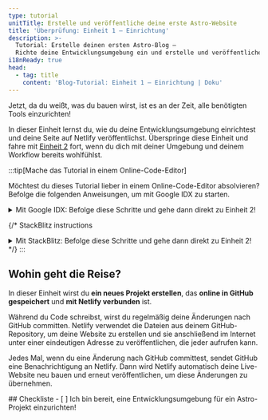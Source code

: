 ```yaml
---
type: tutorial
unitTitle: Erstelle und veröffentliche deine erste Astro-Website
title: 'Überprüfung: Einheit 1 – Einrichtung'
description: >-
  Tutorial: Erstelle deinen ersten Astro-Blog —
  Richte deine Entwicklungsumgebung ein und erstelle und veröffentliche deine erste Astro-Website
i18nReady: true
head:
  - tag: title
    content: 'Blog-Tutorial: Einheit 1 – Einrichtung | Doku'
---
```



Jetzt, da du weißt, was du bauen wirst, ist es an der Zeit, alle benötigten Tools einzurichten!  

In dieser Einheit lernst du, wie du deine Entwicklungsumgebung einrichtest und deine Seite auf Netlify veröffentlichst. Überspringe diese Einheit und fahre mit [Einheit 2](/de/tutorial/2-pages/) fort, wenn du dich mit deiner Umgebung und deinem Workflow bereits wohlfühlst.

:::tip[Mache das Tutorial in einem Online-Code-Editor]

Möchtest du dieses Tutorial lieber in einem Online-Code-Editor absolvieren? Befolge die folgenden Anweisungen, um mit Google IDX zu starten.

<details>
<summary>Mit Google IDX: Befolge diese Schritte und gehe dann direkt zu Einheit 2!</summary>

**IDX einrichten**

<Steps>
1. Folge dem externen Link, um [die „Empty Project“-Vorlage in einem neuen Workspace auf IDX zu öffnen](https://astro.new/minimal?on=idx).

2. Folge der Aufforderung, dich in dein Google-Konto einzuloggen, falls du noch nicht angemeldet bist.

3. Gib deinem Projekt einen Namen, wenn du es anders als „Empty Project“ nennen möchtest. Klicke **Create**.

4. Warte, bis der Workspace erstellt wurde. Das kann 30–60 Sekunden dauern. Wenn alles klappt, siehst du dein Astro-Projekt in einem Online-Code-Editor geladen.

5. Warte, bis IDX zwei Skripte ausführt: eines zur Installation von Astro und eines zum Starten des Entwicklungsservers. Es kann kurzzeitig die Meldung erscheinen, dass dein Workspace „Astro nicht finden konnte“. Diese Meldung kann ignoriert oder geschlossen werden, falls sie sich nicht von selbst schließt.
</Steps>

**Änderung vornehmen**

Wenn alles funktioniert hat, solltest du den Code der Datei `src/pages/index.astro` geöffnet sehen, in geteilter Ansicht mit einer Live-Vorschau der Website. Folge der Anleitung unter [„Schreibe deine erste Zeile Astro“](/de/tutorial/1-setup/3/), um diese Datei zu ändern.

**GitHub-Repository erstellen**

<Steps>
1. Öffne den Navigationspunkt „Source Control“ in der vertikalen Menüleiste oder mit <kbd>Strg + Umschalttaste + G</kbd>. 

2. Wähle die Option, das Projekt auf GitHub zu veröffentlichen. Dadurch wird ein neues Repository in deinem GitHub-Konto erstellt.
3. Folge den Anweisungen, um dich bei deinem GitHub-Konto anzumelden.
4. Nach der Anmeldung kannst du in IDX den Namen deines neuen Repositories wählen und festlegen, ob es privat oder öffentlich sein soll. Für dieses Tutorial kannst du beides wählen.
5. IDX führt einen ersten Commit aus und veröffentlicht das Projekt in deinem neuen GitHub-Repository.
6. Wenn du zukünftig Änderungen hast, die zurück an GitHub übertragen werden sollen, zeigt das Symbol für „Source Control“ eine Zahl an – die Anzahl der Dateien, die sich seit dem letzten Commit geändert haben. Öffne diesen Tab, führe die beiden Schritte „Commit“ und „Publish“ aus, gib eine Commit-Nachricht ein und aktualisiere dein Repository.
</Steps>

**Website veröffentlichen**

Wenn du deine Seite auf Netlify veröffentlichen möchtest, um eine live veröffentlichte Version deiner Website zu haben, fahre in Einheit 1 mit [Deine Website im Web veröffentlichen](/de/tutorial/1-setup/5/) fort.

Andernfalls kannst du diese Einheit überspringen und mit [Einheit 2](/de/tutorial/2-pages/) weitermachen, um mit Astro zu bauen!

</details>

{/* StackBlitz instructions 
<details>
<summary>Mit StackBlitz: Befolge diese Schritte und gehe dann direkt zu Einheit 2!</summary>

**StackBlitz einrichten**

<Steps>
1. Folge dem externen Link, um [die „Empty Project“-Vorlage auf StackBlitz zu öffnen](https://astro.new/minimal?on=stackblitz).

2. Klicke oben rechts auf „Sign in“, um dich mit deinen GitHub-Zugangsdaten anzumelden.

3. Klicke oben links im StackBlitz-Editor auf „fork“, um die Vorlage in deinem eigenen Konto zu speichern.

4. Warte, bis das Projekt geladen ist. Du solltest eine Live-Vorschau des „Empty Project“-Starters sehen.
</Steps>

**Änderung vornehmen**

Im Datei-Bereich solltest du `src/pages/index.astro` sehen. Klicke darauf und folge [„Schreibe deine erste Zeile Astro“](/de/tutorial/1-setup/3/), um diese Datei zu ändern.

**GitHub-Repository erstellen**

<Steps>
1. Klicke oben in der Dateiliste auf <kbd>Connect Repository</kbd>, gib einen neuen Namen für dein Repository ein und klicke auf <kbd>Create repo & push</kbd>. 

2. Wenn du Änderungen hast, die du zurück an GitHub übertragen möchtest, erscheint oben links ein „Commit“-Button. Klicke darauf, gib eine Commit-Nachricht ein und aktualisiere dein Repository.
</Steps>

**Website deployen**

Wenn du zu Netlify deployen möchtest, um eine live veröffentlichte Version deiner Website zu haben, fahre in Einheit 1 mit [Deine Website ins Web deployen](/de/tutorial/1-setup/5/) fort.

Andernfalls überspringe diese Einheit und beginne mit [Einheit 2](/de/tutorial/2-pages/), um mit Astro zu bauen!

</details>
*/}
:::

## Wohin geht die Reise?

In dieser Einheit wirst du **ein neues Projekt erstellen**, das **online in GitHub gespeichert** und **mit Netlify verbunden** ist.  

Während du Code schreibst, wirst du regelmäßig deine Änderungen nach GitHub committen. Netlify verwendet die Dateien aus deinem GitHub-Repository, um deine Website zu erstellen und sie anschließend im Internet unter einer eindeutigen Adresse zu veröffentlichen, die jeder aufrufen kann.

Jedes Mal, wenn du eine Änderung nach GitHub committest, sendet GitHub eine Benachrichtigung an Netlify. Dann wird Netlify automatisch deine Live-Website neu bauen und erneut veröffentlichen, um diese Änderungen zu übernehmen.

<Box icon="check-list">
## Checkliste

<Checklist>
- [ ] Ich bin bereit, eine Entwicklungsumgebung für ein Astro-Projekt einzurichten!
</Checklist>
</Box>
